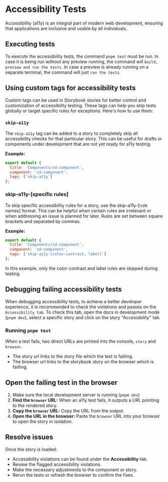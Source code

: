 
<Meta title="Packages/Docs/Accessibility Tests" />

# Accessibility Tests

Accessibility (a11y) is an integral part of modern web development,
ensuring that applications are inclusive and usable by all individuals.

## Executing tests

To execute the accessibility tests, the command `pnpm test` must be run.
In case it is being run without any preview running, the command will `build, preview and run the tests`.
In case a preview is already running on a separate terminal, the command will just `run the tests`.

## Using custom tags for accessibility tests

Custom tags can be used in Storybook stories for better control and customization of
accessibility testing. These tags can help you skip tests globally or
target specific rules for exceptions. Here's how to use them:

### `skip-a11y`

The `skip-a11y` tag can be added to a story to completely skip all accessibility checks
for that particular story. This can be useful for drafts or components under development
that are not yet ready for a11y testing.

**Example:**

```js
export default {
  title: 'Components/sd-component',
  component: 'sd-component',
  tags: ['skip-a11y']
};
```

### skip-a11y-[specific rules]

To skip specific accessibility rules for a story, use the skip-a11y-[rule names] format.
This can be helpful when certain rules are irrelevant or when addressing an issue is planned for later.
Rules are set between square brackets and separated by commas.

**Example:**

```js
export default {
  title: 'Components/sd-component',
  component: 'sd-component',
  tags: ['skip-a11y-[color-contrast, label]']
};
```

In this example, only the color-contrast and label rules are skipped during testing.

## Debugging failing accessibility tests

When debugging accessibility tests, to achieve a better developer experience,
it is recommended to check the violations and passes on the `Accessibility tab`.
To check this tab, open the docs in development mode (`pnpm dev`),
select a specific story and click on the story "Accessibility" tab.

### Running `pnpm test`

When a test fails, two direct URLs are printed into the console, `story` and `browser`.

- The story url links to the story file which the test is failling.
- The browser url links to the storybook story on the browser which is failling.

## Open the failing test in the browser

1. Make sure the local development server is running (`pnpm dev`)
2. **Find the `browser` URL:** When an a11y test fails, it outputs a URL pointing to the rendered story.
3. **Copy the `browser` URL:** Copy the URL from the output.
4. **Open the URL in the browser:** Paste the `browser` URL into your browser to open the story in isolation.

## Resolve issues

Once the story is loaded:

- Accessibility violations can be found under the **Accessibility** tab.
- Review the flagged accessibility violations.
- Make the necessary adjustments to the component or story.
- Rerun the tests or refresh the browser to confirm the fixes.

